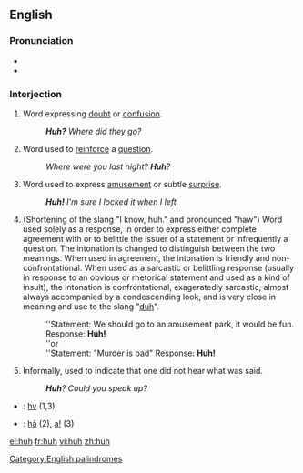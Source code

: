 ==English==

===Pronunciation===
*{{IPA|/hʌ̃/}}
*{{audio|en-us-huh.ogg|Audio (US)}}

===Interjection===
{{en-intj}}

# Word expressing [[doubt]] or [[confusion]].
#:'''''Huh?''' Where did they go?''
# Word used to [[reinforce]] a [[question]].
#:''Where were you last night?  '''Huh'''?''
# Word used to express [[amusement]] or subtle [[surprise]].
#: '''''Huh!'''  I'm sure I locked it when I left.''
# <!--is this regional?--> (Shortening of the slang "I know, huh." and pronounced "haw") Word used solely as a response, in order to express either complete agreement with or to belittle the issuer of a statement or infrequently a question. The intonation is changed to distinguish between the two meanings. When used in agreement, the intonation is friendly and non-confrontational. When used as a sarcastic or belittling response (usually in response to an obvious or rhetorical statement and used as a kind of insult), the intonation is confrontational, exageratedly sarcastic, almost always accompanied by a condescending look, and is very close in meaning and use to the slang "[[duh]]".
#:''Statement: We should go to an amusement park, it would be fun. Response: '''Huh!'''
#:''or
#:''Statement: "Murder is bad" Response: '''Huh!'''
# Informally, used to indicate that one did not hear what was said.
#:'''''Huh'''?  Could you speak up?''

{{ttbc-top}}
*{{ttbc|Cherokee}}: [[hv]] (1,3)
*{{ttbc|Vietnamese}}: [[hả]] (2), [[a|a!]] (3)
{{trans-bottom}}

[[Category:English palindromes]]

[[el:huh]]
[[fr:huh]]
[[vi:huh]]
[[zh:huh]]